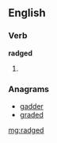 ==English==

===Verb===
'''radged'''

# {{past of|[[radge]]}}

===Anagrams===
* [[gadder#English|gadder]]
* [[graded#English|graded]]

[[mg:radged]]
